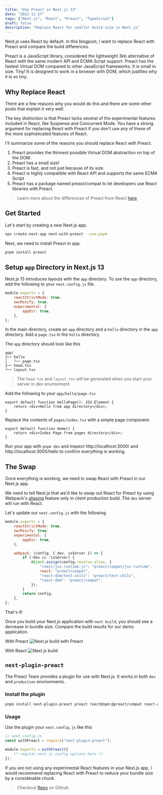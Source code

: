 ```yaml
---
title: "Use Preact in Next.js 13"
date: "2022-11-27"
tags: ["Next.js", "React", "Preact", "TypeScript"]
draft: false
description: "Replace React for smaller build size in Next.js"
---
```


Next.js uses React by default. In this blogpost, I want to replace React with Preact and compare the build differences.

Preact is a JavaScript library, considered the lightweight 3kb alternative of React with the same modern API and ECMA Script support. Preact has the fastest Virtual DOM compared to other JavaScript frameworks. It is small in size. Tiny! It is designed to work in a browser with DOM, which justifies why it is so tiny.

## Why Replace React

There are a few reasons why you would do this and there are some other posts that explain it very well.

The key distinction is that Preact lacks several of the experimental features included in React, like Suspense and Concurrent Mode. You have a strong argument for replacing React with Preact if you don't use any of these of the more sophisticated features of React.

I'll summarize some of the reasons you should replace React with Preact.

1. Preact provides the thinnest possible Virtual DOM abstraction on top of the DOM.
2. Preact has a small size!
3. Preact is fast, and not just because of its size.
4. Preact is highly compatible with React API and supports the same ECMA Script
5. Preact has a package named preact/compat to let developers use React libraries with Preact.

> Learn more about the differences of Preact from React [here](https://preactjs.com/guide/v8/differences-to-react/)

## Get Started

Let's start by creating a new Next.js app.

```sh
npx create-next-app next-with-preact --use-pnpm
```

Next, we need to install Preact in app.

```sh
pnpm install preact
```

## Setup `app` Directory in Next.js 13

Next.js 13 introduces layouts with the `app` directory. To use the `app` directory, add the following to your `next.config.js` file.

```js
module.exports = {
    reactStrictMode: true,
    swcMinify: true,
    experimental: {
        appDir: true,
    },
};
```

In the main directory, create an `app` directory and a `hello` directory in the `app` directory. Add a `page.tsx` in the `hello` directory.

The `app` directory should look like this

```
app/
├── hello
│   └── page.tsx
├── head.tsx
└── layout.tsx
```

> The `head.tsx` and `layout.tsx` will be generated when you start your server in dev environment.

Add the following to your `app/hello/page.tsx`

```tsx
export default function HelloPage(): JSX.Element {
    return <div>Hello from app directory</div>;
}
```

Replace the contents of `pages/index.tsx` with a simple page component.

```tsx
export default function Home() {
    return <div>Index Page from pages directory</div>;
}
```

Run your app with `pnpm dev` and inspect http://localhost:3000/ and http://localhost:3000/hello to confirm everything is working.

## The Swap

Once everything is working, we need to swap React with Preact in our Next.js app.

We need to tell Next.js that we'd like to swap out React for Preact by using Webpack's [aliasing](https://webpack.js.org/configuration/resolve/#resolvealias) feature only in client production build. The `dev` server will run with React.

Let's update our `next.config.js` with the following

```js
module.exports = {
    reactStrictMode: true,
    swcMinify: true,
    experimental: {
        appDir: true,
    },

    webpack: (config, { dev, isServer }) => {
        if (!dev && !isServer) {
            Object.assign(config.resolve.alias, {
                "react/jsx-runtime.js": "preact/compat/jsx-runtime",
                react: "preact/compat",
                "react-dom/test-utils": "preact/test-utils",
                "react-dom": "preact/compat",
            });
        }
        return config;
    },
};
```

That's it!

Once you build your Next.js application with `next build`, you should see a decrease in bundle size. Compare the build results for our demo application.

With Preact
![Next.js build with Preact](https://dev-to-uploads.s3.amazonaws.com/uploads/articles/pmgjeskus04l0j0ubovv.png)

With React
![Next.js build](https://dev-to-uploads.s3.amazonaws.com/uploads/articles/uwvvmieeu8ixpf39mkrn.png)

## `next-plugin-preact`

The Preact Team provides a plugin for use with Next.js. It works in both `dev` and `production` environments.

### Install the plugin

```sh
pnpm install next-plugin-preact preact react@npm:@preact/compat react-dom@npm:@preact/compat react-ssr-prepass@npm:preact-ssr-prepass preact-render-to-string
```

### Usage

Use the plugin your `next.config.js` like this

```js
// next.config.js
const withPreact = require("next-plugin-preact");

module.exports = withPreact({
    /* regular next.js config options here */
});
```

If you are not using any experimental React features in your Next.js app, I would recommend replacing React with Preact to reduce your bundle size by a considerable chunk.

> Checkout [Repo](https://github.com/ephraimduncan/next-with-preact) on Github
